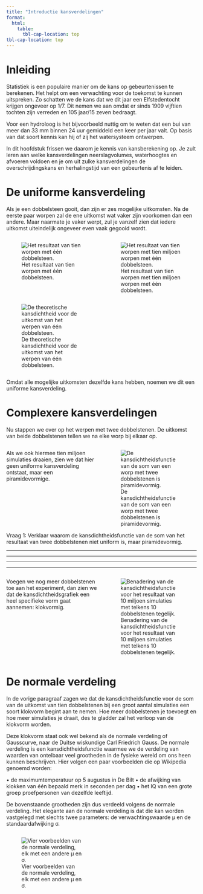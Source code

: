 ```yaml
---
title: "Introductie kansverdelingen"
format:
  html:
    table:
      tbl-cap-location: top
tbl-cap-location: top
---
```


# Inleiding

Statistiek is een populaire manier om de kans op gebeurtenissen te berekenen. Het helpt om een verwachting voor de toekomst te kunnen uitspreken. Zo schatten we de kans dat we dit jaar een Elfstedentocht krijgen ongeveer op 1/7. Dit nemen we aan omdat er sinds 1909 vijftien tochten zijn verreden en 105 jaar/15 zeven bedraagt.

Voor een hydroloog is het bijvoorbeeld nuttig om te weten dat een bui van meer dan 33 mm binnen 24 uur gemiddeld een keer per jaar valt. Op basis van dat soort kennis kan hij of zij het watersysteem ontwerpen.

In dit hoofdstuk frissen we daarom je kennis van kansberekening op. Je zult leren aan welke kansverdelingen neerslagvolumes, waterhoogtes en afvoeren voldoen en je om uit zulke kansverdelingen de overschrijdingskans en herhalingstijd van een gebeurtenis af te leiden.

# De uniforme kansverdeling

Als je een dobbelsteen gooit, dan zijn er zes mogelijke uitkomsten. Na de eerste paar worpen zal de ene uitkomst wat vaker zijn voorkomen dan een andere. Maar naarmate je vaker werpt, zul je vanzelf zien dat iedere uitkomst uiteindelijk ongeveer even vaak gegooid wordt.
 

::: {.columns}
::: {.column width="50%"}
![Het resultaat van tien worpen met één dobbelsteen.](img/Figuur 1a.png)
:::
::: {.column width="50%"}
![Het resultaat van tien worpen met tien miljoen worpen met één dobbelsteen.](img/Figuur 1b.png)
:::
:::


::: {.columns}
::: {.column width="50%"}
![De theoretische kansdichtheid voor de uitkomst van het werpen van één dobbelsteen.](img/Figuur 2.png)
:::
::: {.column width="50%"}
:::
:::

Omdat alle mogelijke uitkomsten dezelfde kans hebben, noemen we dit een uniforme kansverdeling.

# Complexere kansverdelingen

Nu stappen we over op het werpen met twee dobbelstenen. De uitkomst van beide dobbel­stenen tellen we na elke worp bij elkaar op. 

::: {.columns}
::: {.column width="50%"}
Als we ook hiermee tien miljoen simulaties draaien, zien we dat hier geen uniforme kansverdeling ontstaat, maar een piramidevormige.
:::
::: {.column width="50%"}
![De kansdichtheidsfunctie van de som van een worp met twee dobbelstenen is piramidevormig.](img/Figuur 3.png)
:::
:::

<div class="vraag">Vraag 1: Verklaar waarom de kansdichtheidsfunctie van de som van het resultaat van twee dobbelstenen niet uniform is, maar piramidevormig.</div>

<div class="answer-lines">
  <hr>
  <hr>
  <hr>
  <hr>
</div>

::: {.columns}
::: {.column width="50%"}
Voegen we nog meer dobbelstenen toe aan het experiment, dan zien we dat de kansdichtheidsgrafiek een heel specifieke vorm gaat aannemen: klokvormig.

:::
::: {.column width="50%"}
![Benadering van de kansdichtheidsfunctie voor het resultaat van 10 miljoen simulaties met telkens 10 dobbelstenen tegelijk.](img/Figuur 4.png)
:::
:::

# De normale verdeling

In de vorige paragraaf zagen we dat de kansdichtheidsfunctie voor de som van de uitkomst van tien dobbelstenen bij een groot aantal simulaties een soort klokvorm begint aan te nemen. Hoe meer dobbelstenen je toevoegt en hoe meer simulaties je draait, des te gladder zal het verloop van de klokvorm worden.

Deze klokvorm staat ook wel bekend als de normale verdeling of Gausscurve, naar de Duitse wiskundige Carl Friedrich Gauss. De normale verdeling is een kansdichtheidsfunctie waarmee we de verdeling van waarden van ontelbaar veel grootheden in de fysieke wereld om ons heen kunnen beschrijven. Hier volgen een paar voorbeelden die op Wikipedia genoemd worden:

•	de maximumtemperatuur op 5 augustus in De Bilt
•	de afwijking van klokken van één bepaald merk in seconden per dag
•	het IQ van een grote groep proefpersonen van dezelfde leeftijd.

De bovenstaande grootheden zijn dus verdeeld volgens de normale verdeling. Het elegante aan de normale verdeling is dat die kan worden vastgelegd met slechts twee parameters: de verwachtingswaarde μ en de standaardafwijking σ.

::: {.columns}
::: {.column width="50%"}
![Vier voorbeelden van de normale verdeling, elk met een andere μ en σ.](img/Figuur 5.png)

:::
::: {.column width="50%"}
:::
:::


